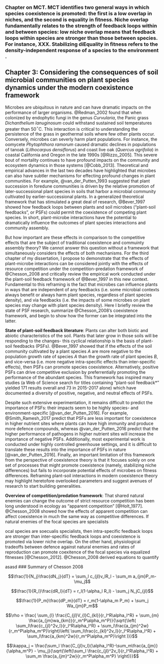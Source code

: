 
\begin{wraptable}{r}{5cm}
\footnotesize
```r
library(magrittr); library(knitr)
species <- c("Agoseris heterophylla","Centaurea melitensis" ,"Chaenactis glabriuscula","Hemizonia congesta" ,"Lasthenia californica", "Micropus californicus", 
             "Amsinckia menziesii", 
             "Clarkia bottae","Clarkia purpurea", 
             "Euphorbia peplus", 
             "Medicago polymorpha", "Lotus wrangeliensis", 
             "Bromus madritensis","Hordeum murinum", "Vulpia microstachys", 
             "Salvia columbariae", 
             "Plantago erecta")
families <- c(rep("Asteraceae", 6), "Boraginaceae",rep("Onagraceae", 2), "Euphorbiaceae", rep("Fabaceae",2), rep("Poaceae", 3), "Lamiaceae", "Plantaginaceae")

to_print <- cbind(Family = families, Species = species)

knitr::kable(to_print, caption="Species list for demography study", longtable = TRUE, booktabs = T)
```
\normalsize
\end{wraptable}

### Chapter on MCT. MCT identifies two general ways in which species coexistence is promoted: the first is a low overlap in niches, and the second is equality in fitness. Niche overlap fundamentally relates to the strength of feedback loops within and between species: low niche overlap means that feedback loops within species are stronger than those between species. For instance, XXX.  Stabilizing diEquality in fitness refers to the density-independent response of a species to the environment  .


## Chapter 3: Considering the consequences of soil microbial communities on plant species dynamics under the modern coexistence framework

Microbes are ubiquitous in nature and can have dramatic impacts on the performance of larger organisms. @Redman_2002 found that when colonized by endophytic fungi in the genus *Curvularia*, the Panic grass *Dichanthelium lanuginosum* could withstand sustained soil temperatures greater than 50$^{\circ}$C. This interaction is critical to understanding the persistence of the grass in geothermal soils where few other plants occur. Conversely, microbes can severly harm plant populations. For instance, the oomycete *Phytophthora ramorum* caused dramatic declines in populations of tanoak (*Lithocarpus densiflorus*) and coast live oak (*Quercus agrifolia*) in coastal California and Oregon in the late 1990s [@Rizzo_2005]. This severe bout of mortality continues to have profound impacts on the community and ecosystem dynamics in those systems [@Cobb_2013]. Theoretical and empirical advances in the last two decades have highlighted that microbes can also have subtler mechanisms for effecting profound changes in plant communities. For example, @van_der_Putten_1993 suggested that plant succession in foredune communities is driven by the relative promotion of later-successional plant species in soils that harbor a microbial community cultivated by earlier-successional plants. In a generalized theoretical framework that has stimulated a great deal of research, @Bever_1997 showed how feedback loops between plants and soil microbes ("plant-soil feedbacks", or PSFs) could permit the coexistence of competing plant species. In short, plant-microbe interactions have the potential to dramatically influence the outcomes of plant species interactions and community assembly. 

But how important are these effects in comparison to the competitive effects that are the subject of traditional coexistence and commuinty assembly theory? We cannot answer this question without a framework that simultaneously considers the effects of both mechanisms. For the third chapter of my dissertation, I propose to demonstrate that the effects of plant-microbe interactions can be considered jointly with the effects of resource competition under the competition-predation framework of @Chesson_2008 and critically review the empirical work conducted under the plant-soil feedback framework of @Bever_1997 in this new context. Fundamental to this reframing is the fact that microbes can influence plants in ways that are independent of any feedbacks (i.e. some microbial contexts always benefit or always harm plant species, regardless of plant species density), and via feedbacks (i.e. the impacts of some microbes on plant species may change with plant species density). Here I briefly review the state of PSF research, summarize @Chesson_2008's coexistence framework, and begin to show how the former can be integrated into the latter. 

**State of plant-soil feedback literature**: Plants can alter both biotic and abiotic characteristics of the soil. Plants that later grow in those soils will be responding to the changes- this cyclical relationship is the basis of plant-soil feedbacks (PSFs). @Bever_1997 showed that if the effects of the soil community cultivated by a plant species $A$ are more negative to the population growth rate of species $A$ than the growth rate of plant species $B$, and vice-versa (i.e. more negative intra-specific effects than inter-specific effects), then PSFs can promote species coexistence. Alternatively, positive PSFs can drive competitive exclusion by preferrentially promoting the performance of the abundant species. This framework has inspired many studies (a Web of Science search for titles containing "plant-soil feedback*" yielded 171 results overall and 73 in 2015-2017 alone) which have documented a diversity of positive, negative, and neutral effects of PSFs. 

Despite such extensive experimentation, it remains difficult to predict the importance of PSFs: their impacts seem to be highly species- and environment-specific [@van_der_Putten_2016]. For example, @Smith_Ramesh_2017 predict that PSFs are less important for coexistence in higher nutrient sites where plants can have high immunity and produce more defence compounds, whereas @van_der_Putten_2016 predict that the higher performance of pathogens in higher nutrient sites will increase the importance of negative PSFs. Additionally, most experimental work is conducted under highly controlled greenhouse settings, and it is difficult to translate these results into the importance of PSFs in nature [@van_der_Putten_2016]. Finally, an important limitation of this framework from the perspective of coexistence theory is that it focuses solely on one set of processes that might promote coexistence (namely, stabilizing niche differences) but fails to incorporate potential effects of microbes on fitness differences. Reframing plant-soil interactions in modern coexistence theory may highlight heretofore overlooked parameters and suggest avenues of research to start building generalities. 

**Overview of competition/predation framework**: That shared natural enemies can change the outcome of strict resource competition has been long understood in ecology as "apparent competition" [@Holt_1977]. @Chesson_2008 showed how the effects of apparent competition can affect coexistence in much the same way as competitive differences. If natural enemies of the focal species are specialists

ocal species are soecualis specialists, then intra-specific feedback loops are stronger than inter-specifiic feedback loops and coexistence is promoted via lower niche overlap. On the other hand, physiological tradeoffs  between defence against natural enemies and rates of reproduction can promote coexitence of the focal species via equalized fitnesses [@Chesson_2012]. @Chesson_2008 derived equations to quantify


asasd
### Summary of Chesson 2008

$$\frac{1}{N_j}\frac{dN_j}{dT} = \sum_l c_{jl}v_lR_l - \sum_m a_{jm}P_m-\mu_j$$

$$\frac{1}{R_l}\frac{dR_l}{dT} = r_l(1-\alpha_l R_l) - \sum_j N_jC_{jl}$$

$$\frac{1}{P_m}\frac{dP_m}{dT} = r_m(1-\alpha_m P_m) + \sum_j Wa_{jm}P_m$$ 

$$\rho = \frac{ \sum_{l} \frac{C_{jl}V_{l}C_{kl}}{r_l^R\alpha_I^R} + \sum_{m} \frac{a_{jm}wa_{km}}{r_m^P\alpha_m^P}}{\sqrt{\left( \sum_l\frac{c_{jl}^2v_l}{r_l^R\alpha_l^R} +  \sum_l\frac{a_{jm}^2w}{r_m^P\alpha_m^P}\right)\left( \sum_l\frac{c_{kl}^2v_l}{r_l^R\alpha_l^R} +  \sum_l\frac{a_{km}^2w}{r_m^P\alpha_m^P}\right )}}$$    


$$\kappa_j = \frac{\sum_l \frac{C_{jl}v_l}{\alpha_l^R}-\sum_m\frac{a_{jm}}{\alpha_m^P} - \mu_j}{\sqrt{\left(\sum_l \frac{c_{jl}^2v_l}{r_l^R\alpha_l^R} + \sum_m \frac{a_{jm}^2w}{r_m^P\alpha_m^P} \right)}}$$

